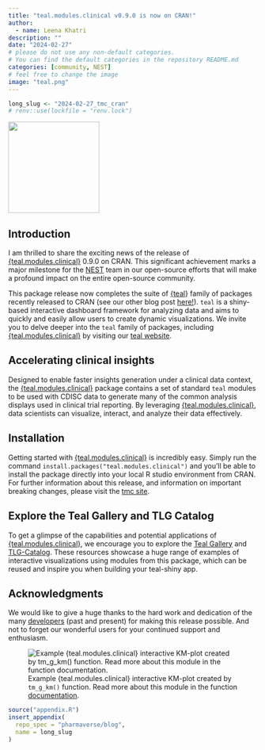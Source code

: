 ```yaml
---
title: "teal.modules.clinical v0.9.0 is now on CRAN!"
author:
  - name: Leena Khatri
description: ""
date: "2024-02-27"
# please do not use any non-default categories.
# You can find the default categories in the repository README.md
categories: [community, NEST]
# feel free to change the image
image: "teal.png"
---
```


<!--------------- typical setup ----------------->

```r
long_slug <- "2024-02-27_tmc_cran"
# renv::use(lockfile = "renv.lock")
```

<!--------------- post begins here ----------------->

![](teal.png){width="184"}

## Introduction

I am thrilled to share the exciting news of the release of [{teal.modules.clinical}](https://insightsengineering.github.io/teal.modules.clinical/latest-tag/) 0.9.0 on CRAN.
This significant achievement marks a major milestone for the [NEST](https://insightsengineering.github.io/nest/) team in our open-source efforts that will make a profound impact on the entire open-source community.

This package release now completes the suite of [{teal](https://insightsengineering.github.io/teal/latest-tag/)} family of packages recently released to CRAN (see our other blog post [here!](https://pharmaverse.github.io/blog/posts/2024-02-13_teal_on_cran/teal_on_cran.html)).
`teal` is a shiny-based interactive dashboard framework for analyzing data and aims to quickly and easily allow users to create dynamic visualizations.
We invite you to delve deeper into the `teal` family of packages, including [{teal.modules.clinical}](https://insightsengineering.github.io/teal.modules.clinical/latest-tag/) by visiting our [teal website](https://insightsengineering.github.io/teal/latest-tag/).

## Accelerating clinical insights

Designed to enable faster insights generation under a clinical data context, the [{teal.modules.clinical}](https://insightsengineering.github.io/teal.modules.clinical/latest-tag/) package contains a set of standard `teal` modules to be used with CDISC data to generate many of the common analysis displays used in clinical trial reporting.
By leveraging [{teal.modules.clinical}](https://insightsengineering.github.io/teal.modules.clinical/latest-tag/), data scientists can visualize, interact, and analyze their data effectively.

## Installation

Getting started with [{teal.modules.clinical}](https://insightsengineering.github.io/teal.modules.clinical/latest-tag/) is incredibly easy.
Simply run the command `install.packages("teal.modules.clinical")` and you'll be able to install the package directly into your local R studio environment from CRAN.
For further information about this release, and information on important breaking changes, please visit the [tmc site](https://cran.r-project.org/web/packages/teal.modules.clinical/index.html).

## Explore the Teal Gallery and TLG Catalog

To get a glimpse of the capabilities and potential applications of [{teal.modules.clinical}](https://insightsengineering.github.io/teal.modules.clinical/latest-tag/), we encourage you to explore the [Teal Gallery](https://insightsengineering.github.io/teal.gallery/) and [TLG-Catalog](https://insightsengineering.github.io/tlg-catalog/stable/).
These resources showcase a huge range of examples of interactive visualizations using modules from this package, which can be reused and inspire you when building your teal-shiny app.

## Acknowledgments

We would like to give a huge thanks to the hard work and dedication of the many [developers](https://github.com/insightsengineering/teal.modules.clinical/graphs/contributors) (past and present) for making this release possible.
And not to forget our wonderful users for your continued support and enthusiasm.

![Example {teal.modules.clinical} interactive KM-plot created by `tm_g_km()` function. Read more about this module in the function [documentation](https://insightsengineering.github.io/teal.modules.clinical/latest-tag/reference/tm_g_km.html). ](teal_screenshot.jpg)

<!--------------- appendices go here ----------------->

```r
source("appendix.R")
insert_appendix(
  repo_spec = "pharmaverse/blog",
  name = long_slug
)
```
